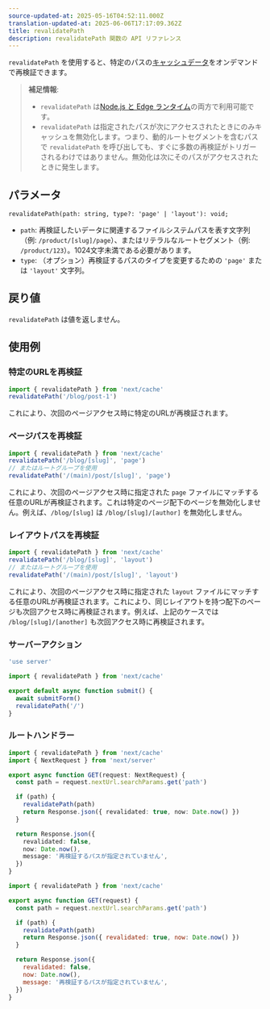 ```yaml
---
source-updated-at: 2025-05-16T04:52:11.000Z
translation-updated-at: 2025-06-06T17:17:09.362Z
title: revalidatePath
description: revalidatePath 関数の API リファレンス
---
```


`revalidatePath` を使用すると、特定のパスの[キャッシュデータ](/docs/app/building-your-application/caching)をオンデマンドで再検証できます。

> **補足情報**:
>
> - `revalidatePath` は[Node.js と Edge ランタイム](/docs/app/building-your-application/rendering/edge-and-nodejs-runtimes)の両方で利用可能です。
> - `revalidatePath` は指定されたパスが次にアクセスされたときにのみキャッシュを無効化します。つまり、動的ルートセグメントを含むパスで `revalidatePath` を呼び出しても、すぐに多数の再検証がトリガーされるわけではありません。無効化は次にそのパスがアクセスされたときに発生します。

## パラメータ

```tsx
revalidatePath(path: string, type?: 'page' | 'layout'): void;
```

- `path`: 再検証したいデータに関連するファイルシステムパスを表す文字列（例: `/product/[slug]/page`）、またはリテラルなルートセグメント（例: `/product/123`）。1024文字未満である必要があります。
- `type`: （オプション）再検証するパスのタイプを変更するための `'page'` または `'layout'` 文字列。

## 戻り値

`revalidatePath` は値を返しません。

## 使用例

### 特定のURLを再検証

```ts
import { revalidatePath } from 'next/cache'
revalidatePath('/blog/post-1')
```

これにより、次回のページアクセス時に特定のURLが再検証されます。

### ページパスを再検証

```ts
import { revalidatePath } from 'next/cache'
revalidatePath('/blog/[slug]', 'page')
// またはルートグループを使用
revalidatePath('/(main)/post/[slug]', 'page')
```

これにより、次回のページアクセス時に指定された `page` ファイルにマッチする任意のURLが再検証されます。これは特定のページ配下のページを無効化しません。例えば、`/blog/[slug]` は `/blog/[slug]/[author]` を無効化しません。

### レイアウトパスを再検証

```ts
import { revalidatePath } from 'next/cache'
revalidatePath('/blog/[slug]', 'layout')
// またはルートグループを使用
revalidatePath('/(main)/post/[slug]', 'layout')
```

これにより、次回のページアクセス時に指定された `layout` ファイルにマッチする任意のURLが再検証されます。これにより、同じレイアウトを持つ配下のページも次回アクセス時に再検証されます。例えば、上記のケースでは `/blog/[slug]/[another]` も次回アクセス時に再検証されます。

### サーバーアクション

```ts filename="app/actions.ts" switcher
'use server'

import { revalidatePath } from 'next/cache'

export default async function submit() {
  await submitForm()
  revalidatePath('/')
}
```

### ルートハンドラー

```ts filename="app/api/revalidate/route.ts" switcher
import { revalidatePath } from 'next/cache'
import { NextRequest } from 'next/server'

export async function GET(request: NextRequest) {
  const path = request.nextUrl.searchParams.get('path')

  if (path) {
    revalidatePath(path)
    return Response.json({ revalidated: true, now: Date.now() })
  }

  return Response.json({
    revalidated: false,
    now: Date.now(),
    message: '再検証するパスが指定されていません',
  })
}
```

```js filename="app/api/revalidate/route.js" switcher
import { revalidatePath } from 'next/cache'

export async function GET(request) {
  const path = request.nextUrl.searchParams.get('path')

  if (path) {
    revalidatePath(path)
    return Response.json({ revalidated: true, now: Date.now() })
  }

  return Response.json({
    revalidated: false,
    now: Date.now(),
    message: '再検証するパスが指定されていません',
  })
}
```